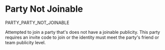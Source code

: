 # Party Not Joinable

<Summary>PARTY_PARTY_NOT_JOINABLE</Summary>

Attempted to join a party that's does not have a joinable publicity. This party
requires an invite code to join or the identity must meet the party's friend or
team publicity level.
